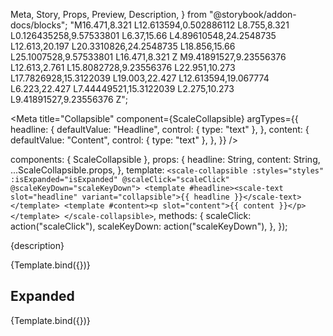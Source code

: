   Meta,
  Story,
  Props,
  Preview,
  Description,
} from "@storybook/addon-docs/blocks";
  "M16.471,8.321 L12.613594,0.502886112 L8.755,8.321 L0.126435258,9.57533801 L6.37,15.66 L4.89610548,24.2548735 L12.613,20.197 L20.3310826,24.2548735 L18.856,15.66 L25.1007528,9.57533801 L16.471,8.321 Z M9.41891527,9.23556376 L12.613,2.761 L15.8082728,9.23556376 L22.951,10.273 L17.7826928,15.3122039 L19.003,22.427 L12.613594,19.067774 L6.223,22.427 L7.44449521,15.3122039 L2.275,10.273 L9.41891527,9.23556376 Z";

<Meta
  title="Collapsible"
  component={ScaleCollapsible}
  argTypes={{
    headline: {
      defaultValue: "Headline",
      control: { type: "text" },
    },
    content: {
      defaultValue: "Content",
      control: { type: "text" },
    },
  }}
/>

  components: { ScaleCollapsible },
  props: {
    headline: String,
    content: String,
    ...ScaleCollapsible.props,
  },
  template: `
    <scale-collapsible
    :styles="styles"
    :isExpanded="isExpanded"
    @scaleClick="scaleClick"
    @scaleKeyDown="scaleKeyDown">
      <template #headline><scale-text slot="headline" variant="collapsible">{{ headline }}</scale-text></template>
      <template #content><p slot="content">{{ content }}</p></template>
    </scale-collapsible>
  `,
  methods: {
    scaleClick: action("scaleClick"),
    scaleKeyDown: action("scaleKeyDown"),
  },
});

<Description>{description}</Description>

<Preview>
  <Story
    name="Standard"
    args={{
      headline: "A collapsible",
      content: "A content",
    }}
  >
    {Template.bind({})}
  </Story>
</Preview>

<Props story="Standard" />

## Expanded

<Preview>
  <Story
    name="Expanded"
    args={{
      headline: "A collapsible",
      content: "A content",
      isExpanded: true,
    }}
  >
    {Template.bind({})}
  </Story>
</Preview>
